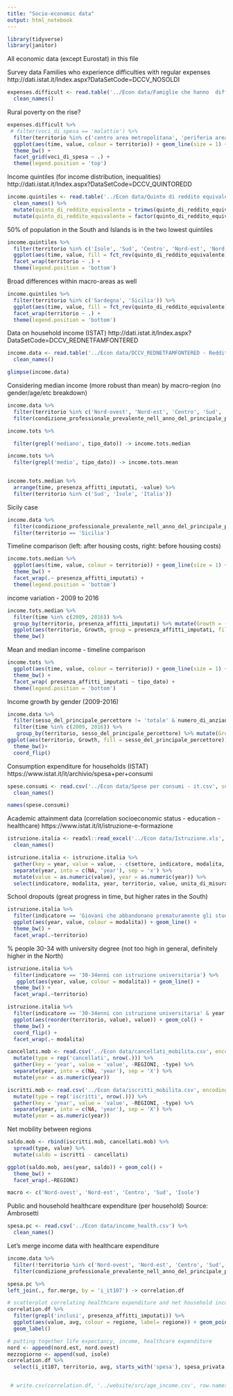 ```yaml
---
title: "Socio-economic data"
output: html_notebook
---
```


```r
library(tidyverse)
library(janitor)
```


All economic data (except Eurostat) in this file


Survey data
Families who experience difficulties with regular expenses
http://dati.istat.it/Index.aspx?DataSetCode=DCCV_NOSOLDI

```r
expenses.difficult <- read.table('../Econ data/Famiglie che hanno  difficoltà nel pagamento di alcune spese - it.csv', sep = '|', header = TRUE) %>% 
  clean_names()
```

Rural poverty on the rise?
```r
expenses.difficult %>% 
 # filter(voci_di_spesa == 'malattie') %>% 
  filter(territorio %in% c('centro area metropolitana', 'periferia area metropolitana', 'fino a 2.000 ab.', '2.001 - 10.000 ab.', '10.001 - 50.000 ab.', '50.001 ab. e piÃ¹') ) %>%
  ggplot(aes(time, value, colour = territorio)) + geom_line(size = 1) + 
  theme_bw() +
  facet_grid(voci_di_spesa ~ .) +
  theme(legend.position = 'top') 
```

Income quintiles (for income distribution, inequalities)
http://dati.istat.it/Index.aspx?DataSetCode=DCCV_QUINTOREDD

```r
income.quintiles <- read.table('../Econ data/Quinto di reddito equivalente - it.csv', sep = '|', header = TRUE) %>% 
  clean_names() %>% 
  mutate(quinto_di_reddito_equivalente = trimws(quinto_di_reddito_equivalente)) %>% 
  mutate(quinto_di_reddito_equivalente = factor(quinto_di_reddito_equivalente, ordered = TRUE, levels = c('primo', 'secondo', 'terzo', 'quarto', 'quinto')))
```

50% of population in the South and Islands is in the two lowest quintiles
```r
income.quintiles %>% 
  filter(territorio %in% c('Isole', 'Sud', 'Centro', 'Nord-est', 'Nord-ovest')) %>% 
  ggplot(aes(time, value, fill = fct_rev(quinto_di_reddito_equivalente) )) + geom_area(position = 'stack') + theme_bw() + 
  facet_wrap(territorio ~ .) + 
  theme(legend.position = 'bottom')
```

Broad differences within macro-areas as well
```r
income.quintiles %>% 
  filter(territorio %in% c('Sardegna', 'Sicilia')) %>% 
  ggplot(aes(time, value, fill = fct_rev(quinto_di_reddito_equivalente) )) + geom_area(position = 'stack') + theme_bw() + 
  facet_wrap(territorio ~ .) +
  theme(legend.position = 'bottom')
```

Data on household income (ISTAT)
http://dati.istat.it/Index.aspx?DataSetCode=DCCV_REDNETFAMFONTERED

```r
income.data <- read.table('../Econ data/DCCV_REDNETFAMFONTERED - Reddito netto - intero ds.csv', sep = '|', header = TRUE) %>%
  clean_names() 
```


```r
glimpse(income.data)
```


Considering median income (more robust than mean) by macro-region (no gender/age/etc breakdown)

```r

income.data %>% 
  filter(territorio %in% c('Nord-ovest', 'Nord-est', 'Centro', 'Sud', 'Isole', 'Italia')) %>%
  filter(condizione_professionale_prevalente_nell_anno_del_principale_percettore == 'totale' & titolo_di_studio_del_principale_percettore == 'totale' & fonte_principale_di_reddito_familiare == 'totale' & numero_di_anziani_in_famiglia == 'totale' & numero_di_minori_in_famiglia == 'totale' & classe_di_et_a_del_principale_percettore == 'totale' & sesso_del_principale_percettore == 'totale' & tipologia_familiare == 'totale' & numero_di_componenti == 'totale' ) -> income.tots

income.tots %>% 

  filter(grepl('mediano', tipo_dato)) -> income.tots.median

income.tots %>% 
  filter(grepl('medio', tipo_dato)) -> income.tots.mean


income.tots.median %>% 
  arrange(time, presenza_affitti_imputati, -value) %>% 
  filter(territorio %in% c('Sud', 'Isole', 'Italia'))
```


Sicily case 
```r
income.data %>% 
  filter(condizione_professionale_prevalente_nell_anno_del_principale_percettore == 'totale' & titolo_di_studio_del_principale_percettore == 'totale' & fonte_principale_di_reddito_familiare == 'totale' & numero_di_anziani_in_famiglia == 'totale' & numero_di_minori_in_famiglia == 'totale' & classe_di_et_a_del_principale_percettore == 'totale' & sesso_del_principale_percettore == 'totale' & tipologia_familiare == 'totale' & numero_di_componenti == 'totale' ) %>% 
  filter(territorio == 'Sicilia')
```


Timeline comparison (left: after housing costs, right: before housing costs)
```r
income.tots.median %>% 
  ggplot(aes(time, value, colour = territorio)) + geom_line(size = 1) +
  theme_bw() + 
  facet_wrap(.~ presenza_affitti_imputati) +
  theme(legend.position = 'bottom')
```

income variation - 2009 to 2016
```r
income.tots.median %>% 
  filter(time %in% c(2009, 2016)) %>% 
  group_by(territorio, presenza_affitti_imputati) %>% mutate(Growth = (value - lag(value))/lag(value)) %>% 
  ggplot(aes(territorio, Growth, group = presenza_affitti_imputati, fill = presenza_affitti_imputati)) + geom_col(position = 'dodge') +
  theme_bw()
```


Mean and median income - timeline comparison

```r
income.tots %>% 
  ggplot(aes(time, value, colour = territorio)) + geom_line(size = 1) +
  theme_bw() + 
  facet_wrap( presenza_affitti_imputati ~ tipo_dato) +
  theme(legend.position = 'bottom')
```


Income growth by gender (2009-2016)


```r
income.data %>% 
  filter(sesso_del_principale_percettore != 'totale' & numero_di_anziani_in_famiglia == 'totale' & numero_di_minori_in_famiglia == 'totale' & numero_di_componenti == 'totale' & tipologia_familiare == 'totale' & grepl('mediano', tipo_dato) & presenza_affitti_imputati == 'esclusi fitti imputati' & fonte_principale_di_reddito_familiare == 'totale') %>% 
  filter(time %in% c(2009, 2016)) %>% 
   group_by(territorio, sesso_del_principale_percettore) %>% mutate(Growth = (value - lag(value))/lag(value)) %>% 
ggplot(aes(territorio, Growth, fill = sesso_del_principale_percettore)) + geom_col(position = 'dodge') + 
  theme_bw()+
  coord_flip()
```


Consumption expenditure for households (ISTAT)
https://www.istat.it/it/archivio/spesa+per+consumi

```r
spese.consumi <- read.csv('../Econ data/Spese per consumi - it.csv', sep = '|') %>% 
  clean_names()

names(spese.consumi)
```


Academic attainment data (correlation socioeconomic status - education - healthcare)
https://www.istat.it/it/istruzione-e-formazione

```r
istruzione.italia <- readxl::read_excel('../Econ data/Istruzione.xls', sheet = 'Dati Italia e Regioni', na = c('', '....')) %>% 
  clean_names()

istruzione.italia <- istruzione.italia %>% 
  gather(key = year, value = value, - c(settore, indicatore, modalita, unita_di_misura, territorio, fonte, note)) %>% 
  separate(year, into = c(NA, 'year'), sep = 'x') %>% 
  mutate(value = as.numeric(value), year = as.numeric(year)) %>% 
  select(indicatore, modalita, year, territorio, value, unita_di_misura, everything())

```


School dropouts (great progress in time, but higher rates in the South)
```r
istruzione.italia %>% 
  filter(indicatore == 'Giovani che abbandonano prematuramente gli studi') %>% 
  ggplot(aes(year, value, colour = modalita)) + geom_line() +
  theme_bw() + 
  facet_wrap(.~territorio)

```


% people 30-34 with university degree (not too high in general, definitely higher in the North)
```r
istruzione.italia %>% 
  filter(indicatore == '30-34enni con istruzione universitaria') %>% 
   ggplot(aes(year, value, colour = modalita)) + geom_line() +
  theme_bw() + 
  facet_wrap(.~territorio)
```


```r
istruzione.italia %>% 
  filter(indicatore == '30-34enni con istruzione universitaria' & year == 2018) %>% 
  ggplot(aes(reorder(territorio, value), value)) + geom_col() + 
  theme_bw() +
  coord_flip() +
  facet_wrap(.~ modalita)
```



```r
cancellati.mob <- read.csv('../Econ data/cancellati_mobilita.csv', encoding = 'Latin-1') %>% 
  mutate(type = rep('cancellati', nrow(.))) %>% 
  gather(key = 'year', value = 'value', -REGIONI, -type) %>% 
  separate(year, into = c(NA, 'year'), sep = 'X') %>% 
  mutate(year = as.numeric(year))
```


```r
iscritti.mob <- read.csv('../Econ data/iscritti_mobilita.csv', encoding = 'Latin-1') %>% 
  mutate(type = rep('iscritti', nrow(.))) %>% 
  gather(key = 'year', value = 'value', -REGIONI, -type) %>% 
  separate(year, into = c(NA, 'year'), sep = 'X') %>% 
  mutate(year = as.numeric(year))
```

Net mobility between regions
```r
saldo.mob <- rbind(iscritti.mob, cancellati.mob) %>% 
  spread(type, value) %>% 
  mutate(saldo = iscritti - cancellati)
```


```r
ggplot(saldo.mob, aes(year, saldo)) + geom_col() +
  theme_bw() + 
  facet_wrap(.~REGIONI)
```


```r
macro <- c('Nord-ovest', 'Nord-est', 'Centro', 'Sud', 'Isole')
```


Public and household healthcare expenditure (per household)
Source: Ambrosetti
```r
spesa.pc <- read.csv('../Econ data/income_health.csv') %>% 
  clean_names()


```


Let's merge income data with healthcare expenditure
```r
income.data %>% 
  filter(!territorio %in% c('Nord-ovest', 'Nord-est', 'Centro', 'Sud', 'Isole', 'Italia')) %>%
  filter(condizione_professionale_prevalente_nell_anno_del_principale_percettore == 'totale' & titolo_di_studio_del_principale_percettore == 'totale' & fonte_principale_di_reddito_familiare == 'totale' & numero_di_anziani_in_famiglia == 'totale' & numero_di_minori_in_famiglia == 'totale' & classe_di_et_a_del_principale_percettore == 'totale' & sesso_del_principale_percettore == 'totale' & tipologia_familiare == 'totale' & numero_di_componenti == 'totale'& grepl('MEDIANO', t_d8) & time == max(time)) -> for.merge
```


```r


spesa.pc %>% 
left_join(., for.merge, by = 'i_it107') -> correlation.df

# scatterplot correlating healthcare expenditure and net household income
correlation.df %>% 
  filter(grepl('inclusi', presenza_affitti_imputati)) %>% 
  ggplot(aes(value, avg, colour = regione, label= regione)) + geom_point() +
  geom_label()
```



```r
# putting together life expectancy, income, healthcare expenditure
nord <- append(nord.est, nord.ovest)
mezzogiorno <- append(sud, isole)
correlation.df %>% 
  select(i_it107, territorio, avg, starts_with('spesa'), spesa_privata, tipo_dato, presenza_affitti_imputati, value) -> correlation.df


 # write.csv(correlation.df, '../website/src/age_income.csv', row.names = FALSE)
```

